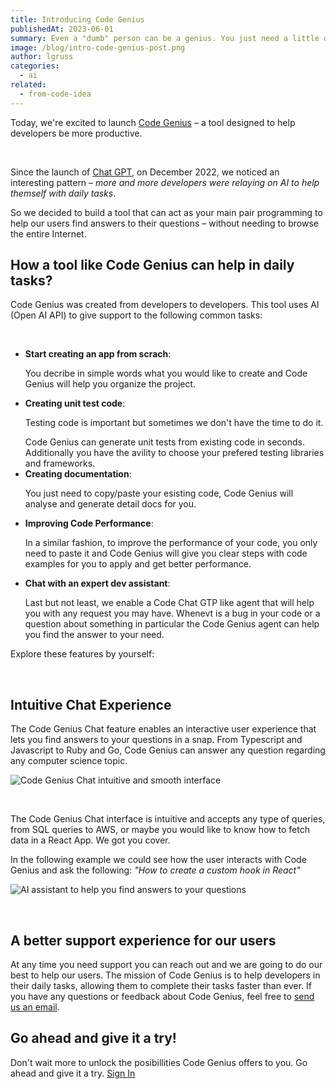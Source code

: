 ```yaml
---
title: Introducing Code Genius
publishedAt: 2023-06-01
summary: Even a "dumb" person can be a genius. You just need a little of curiosity.
image: /blog/intro-code-genius-post.png
author: lgruss
categories:
  - ai
related:
  - from-code-idea
---
```


Today, we're excited to launch [Code Genius](/) – a tool designed to help developers be more productive.

<br />

Since the launch of [Chat GPT](https://chat.openai.com/), on December 2022, we noticed an interesting pattern – _more and more developers were relaying on AI to help themself with daily tasks_.

So we decided to build a tool that can act as your main pair programming to help our users find answers to their questions – without needing to browse the entire Internet.

## How a tool like Code Genius can help in daily tasks?

Code Genius was created from developers to developers. This tool uses AI (Open AI API) to give support to the following common tasks:

<br />

- **Start creating an app from scrach**: <p>You decribe in simple words what you would like to create and Code Genius will help you organize the project.</p>
- **Creating unit test code**: <p>Testing code is important but sometimes we don't have the time to do it.</p>
  Code Genius can generate unit tests from existing code in seconds. Additionally you have the avility to choose your prefered testing libraries and frameworks.
- **Creating documentation**: <p>You just need to copy/paste your esisting code, Code Genius will analyse and generate detail docs for you.</p>
- **Improving Code Performance**: <p>In a similar fashion, to improve the performance of your code, you only need to paste it and Code Genius will give you clear steps with code examples for you to apply and get better performance.</p>
- **Chat with an expert dev assistant**:<p>Last but not least, we enable a Code Chat GTP like agent that will help you with any request you may have. Whenevt is a bug in your code or a question about something in particular the Code Genius agent can help you find the answer to your need. </p>

<p className="py-4">Explore these features by yourself:</p>

<CodeGeniusFeatures />

<br />

## Intuitive Chat Experience 

The Code Genius Chat feature enables an interactive user experience that lets you find answers to your questions in a snap.
From Typescript and Javascript to Ruby and Go, Code Genius can answer any question regarding any computer science topic.

<Image
  alt="Code Genius Chat intuitive and smooth interface"
  src="/blog/code-genius-chat.png"
  width={1607}
  height={946}
/>

<br />

The Code Genius Chat interface is intuitive and accepts any type of queries, from SQL queries to AWS, or maybe you would like to know how to fetch data in a React App.
We got you cover.

In the following example we could see how the user interacts with Code Genius and ask the following:
_"How to create a custom hook in React"_

<Image
  alt="AI assistant to help you find answers to your questions"
  src="/blog/chat-example.png"
  width={1607}
  height={946}
/>

<br />

## A better support experience for our users

At any time you need support you can reach out and we are going to do our best to help our users.
The mission of Code Genius is to help developers in their daily tasks, allowing them to complete their tasks faster than ever.
If you have any questions or feedback about Code Genius, feel free to [send us an email](mailto:support@code-genius.dev?subject=Feedback).

## Go ahead and give it a try!

Don't wait more to unlock the posibillities Code Genius offers to you. Go ahead and give it a try.
[Sign In](/?action=signUp)

<br />
